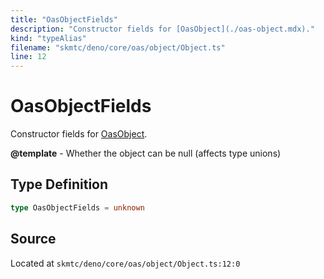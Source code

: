 ```yaml
---
title: "OasObjectFields"
description: "Constructor fields for [OasObject](./oas-object.mdx)."
kind: "typeAlias"
filename: "skmtc/deno/core/oas/object/Object.ts"
line: 12
---
```


# OasObjectFields

Constructor fields for [OasObject](./oas-object.mdx).


**@template** - Whether the object can be null (affects type unions)

## Type Definition

```typescript
type OasObjectFields = unknown
```

## Source

Located at `skmtc/deno/core/oas/object/Object.ts:12:0`
